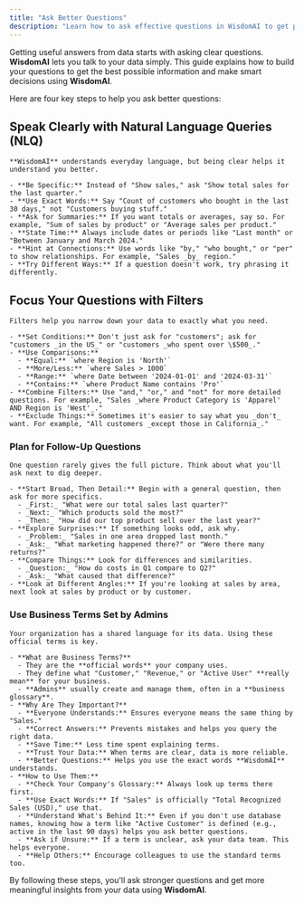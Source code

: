 ```yaml
---
title: "Ask Better Questions"
description: "Learn how to ask effective questions in WisdomAI to get precise data answers. This guide covers NLQ syntax, filters, follow-ups, and leveraging business terms for smarter decisions."
---
```


Getting useful answers from data starts with asking clear questions. **WisdomAI** lets you talk to your data simply. This guide explains how to build your questions to get the best possible information and make smart decisions using **WisdomAI**.

Here are four key steps to help you ask better questions:

## Speak Clearly with Natural Language Queries (NLQ)
    **WisdomAI** understands everyday language, but being clear helps it understand you better.

    - **Be Specific:** Instead of "Show sales," ask "Show total sales for the last quarter."
    - **Use Exact Words:** Say "Count of customers who bought in the last 30 days," not "Customers buying stuff."
    - **Ask for Summaries:** If you want totals or averages, say so. For example, "Sum of sales by product" or "Average sales per product."
    - **State Time:** Always include dates or periods like "Last month" or "Between January and March 2024."
    - **Hint at Connections:** Use words like "by," "who bought," or "per" to show relationships. For example, "Sales _by_ region."
    - **Try Different Ways:** If a question doesn't work, try phrasing it differently.
  
  
## Focus Your Questions with Filters
    Filters help you narrow down your data to exactly what you need.

    - **Set Conditions:** Don't just ask for "customers"; ask for "customers _in the US_" or "customers _who spent over \$500_."
    - **Use Comparisons:**
      - **Equal:** `where Region is 'North'`
      - **More/Less:** `where Sales > 1000`
      - **Range:** `where Date between '2024-01-01' and '2024-03-31'`
      - **Contains:** `where Product Name contains 'Pro'`
    - **Combine Filters:** Use "and," "or," and "not" for more detailed questions. For example, "Sales _where Product Category is 'Apparel' AND Region is 'West'_."
    - **Exclude Things:** Sometimes it's easier to say what you _don't_ want. For example, "All customers _except those in California_."

### Plan for Follow-Up Questions
    One question rarely gives the full picture. Think about what you'll ask next to dig deeper.

    - **Start Broad, Then Detail:** Begin with a general question, then ask for more specifics.
      - _First:_ "What were our total sales last quarter?"
      - _Next:_ "Which products sold the most?"
      - _Then:_ "How did our top product sell over the last year?"
    - **Explore Surprises:** If something looks odd, ask why.
      - _Problem:_ "Sales in one area dropped last month."
      - _Ask:_ "What marketing happened there?" or "Were there many returns?"
    - **Compare Things:** Look for differences and similarities.
      - _Question:_ "How do costs in Q1 compare to Q2?"
      - _Ask:_ "What caused that difference?"
    - **Look at Different Angles:** If you're looking at sales by area, next look at sales by product or by customer.
  
### Use Business Terms Set by Admins
    Your organization has a shared language for its data. Using these official terms is key.

    - **What are Business Terms?**
      - They are the **official words** your company uses.
      - They define what "Customer," "Revenue," or "Active User" **really mean** for your business.
      - **Admins** usually create and manage them, often in a **business glossary**.
    - **Why Are They Important?**
      - **Everyone Understands:** Ensures everyone means the same thing by "Sales."
      - **Correct Answers:** Prevents mistakes and helps you query the right data.
      - **Save Time:** Less time spent explaining terms.
      - **Trust Your Data:** When terms are clear, data is more reliable.
      - **Better Questions:** Helps you use the exact words **WisdomAI** understands.
    - **How to Use Them:**
      - **Check Your Company's Glossary:** Always look up terms there first.
      - **Use Exact Words:** If "Sales" is officially "Total Recognized Sales (USD)," use that.
      - **Understand What's Behind It:** Even if you don't use database names, knowing how a term like "Active Customer" is defined (e.g., active in the last 90 days) helps you ask better questions.
      - **Ask if Unsure:** If a term is unclear, ask your data team. This helps everyone.
      - **Help Others:** Encourage colleagues to use the standard terms too.

By following these steps, you'll ask stronger questions and get more meaningful insights from your data using **WisdomAI**.